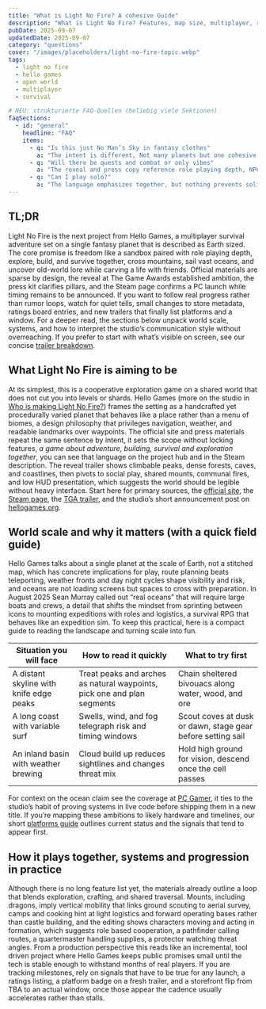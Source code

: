 ```yaml
---
title: "What is Light No Fire? A cohesive Guide"
description: "What is Light No Fire? Features, map size, multiplayer, release status and verified info—explained concisely."
pubDate: 2025-09-07
updatedDate: 2025-09-07
category: "questions"
cover: "/images/placeholders/light-no-fire-topic.webp"
tags:
  - light no fire
  - hello games
  - open world
  - multiplayer
  - survival

# NEU: strukturierte FAQ-Quellen (beliebig viele Sektionen)
faqSections:
  - id: "general"
    headline: "FAQ"
    items:
      - q: "Is this just No Man’s Sky in fantasy clothes"
        a: "The intent is different, Not many planets but one cohesive world, not starships but boats, mounts, and on foot traversal, less galaxy hopping, more expedition planning."
      - q: "Will there be quests and combat or only vibes"
        a: "The reveal and press copy reference role playing depth, NPCs, and hostile fauna, the trailer shows blades and bows in motion, expect a mix of authored goals and emergent systems."
      - q: "Can I play solo?"
        a: "The language emphasizes together, but nothing prevents solitary play, the challenge will be logistics, scale rewards cooperation, so be prepared to slow down and stage your trips."
---
```


## TL;DR

Light No Fire is the next project from Hello Games, a multiplayer survival adventure set on a single fantasy planet that is described as Earth sized. The core promise is freedom like a sandbox paired with role playing depth, explore, build, and survive together, cross mountains, sail vast oceans, and uncover old-world lore while carving a life with friends. Official materials are sparse by design, the reveal at The Game Awards established ambition, the press kit clarifies pillars, and the Steam page confirms a PC launch while timing remains to be announced. If you want to follow real progress rather than rumor loops, watch for quiet tells, small changes to store metadata, ratings board entries, and new trailers that finally list platforms and a window. For a deeper read, the sections below unpack world scale, systems, and how to interpret the studio’s communication style without overreaching. If you prefer to start with what’s visible on screen, see our concise [trailer breakdown](/guides/questions/trailer-analysis/).

## What Light No Fire is aiming to be

At its simplest, this is a cooperative exploration game on a shared world that does not cut you into levels or shards. Hello Games (more on the studio in [Who is making Light No Fire?](/guides/questions/who-is-making-light-no-fire/)) frames the setting as a handcrafted yet procedurally varied planet that behaves like a place rather than a menu of biomes, a design philosophy that privileges navigation, weather, and readable landmarks over waypoints. The official site and press materials repeat the same sentence by intent, it sets the scope without locking features, *a game about adventure, building, survival and exploration together*, you can see that language on the project hub and in the Steam description. The reveal trailer shows climbable peaks, dense forests, caves, and coastlines, then pivots to social play, shared mounts, communal fires, and low HUD presentation, which suggests the world should be legible without heavy interface. Start here for primary sources, the [official site](https://lightnofire.com/), the [Steam page](https://store.steampowered.com/app/2719590/Light_No_Fire/), the [TGA trailer](https://www.youtube.com/watch?v=EurwCUKajdc), and the studio’s short announcement post on [hellogames.org](https://hellogames.org/2023/12/12/announcing-light-no-fire/).

## World scale and why it matters (with a quick field guide)

Hello Games talks about a single planet at the scale of Earth, not a stitched map, which has concrete implications for play, route planning beats teleporting, weather fronts and day night cycles shape visibility and risk, and oceans are not loading screens but spaces to cross with preparation. In August 2025 Sean Murray called out “real oceans” that will require large boats and crews, a detail that shifts the mindset from sprinting between icons to mounting expeditions with roles and logistics, a survival RPG that behaves like an expedition sim. To keep this practical, here is a compact guide to reading the landscape and turning scale into fun.

| Situation you will face | How to read it quickly | What to try first |
| --- | --- | --- |
| A distant skyline with knife edge peaks | Treat peaks and arches as natural waypoints, pick one and plan segments | Chain sheltered bivouacs along water, wood, and ore |
| A long coast with variable surf | Swells, wind, and fog telegraph risk and timing windows | Scout coves at dusk or dawn, stage gear before setting sail |
| An inland basin with weather brewing | Cloud build up reduces sightlines and changes threat mix | Hold high ground for vision, descend once the cell passes |

For context on the ocean claim see the coverage at [PC Gamer](https://www.pcgamer.com/games/survival-crafting/sean-murray-says-the-earth-sized-planet-in-light-no-fire-will-have-real-oceans-that-players-will-need-large-boats-and-crews-to-cross/), it ties to the studio’s habit of proving systems in live code before shipping them in a new title. If you’re mapping these ambitions to likely hardware and timelines, our short [platforms guide](/guides/questions/platforms/) outlines current status and the signals that tend to appear first.

## How it plays together, systems and progression in practice

Although there is no long feature list yet, the materials already outline a loop that blends exploration, crafting, and shared traversal. Mounts, including dragons, imply vertical mobility that links ground scouting to aerial survey, camps and cooking hint at light logistics and forward operating bases rather than castle building, and the editing shows characters moving and acting in formation, which suggests role based cooperation, a pathfinder calling routes, a quartermaster handling supplies, a protector watching threat angles. From a production perspective this reads like an incremental, tool driven project where Hello Games keeps public promises small until the tech is stable enough to withstand months of real players. If you are tracking milestones, rely on signals that have to be true for any launch, a ratings listing, a platform badge on a fresh trailer, and a storefront flip from TBA to an actual window, once those appear the cadence usually accelerates rather than stalls.


<FAQ sections={frontmatter.faqSections} />
